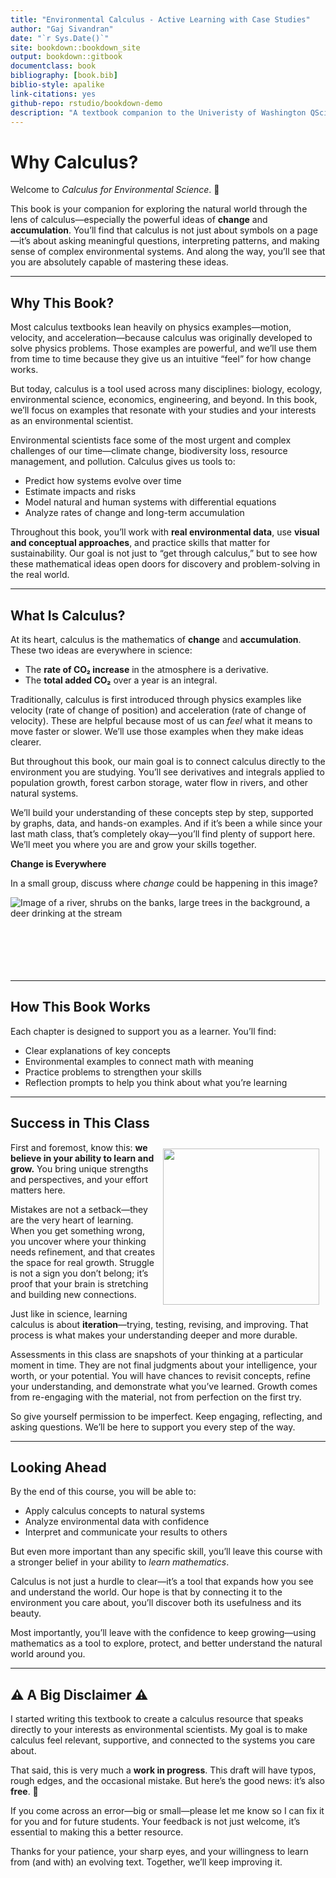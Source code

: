 ```yaml
--- 
title: "Environmental Calculus - Active Learning with Case Studies"
author: "Gaj Sivandran"
date: "`r Sys.Date()`"
site: bookdown::bookdown_site
output: bookdown::gitbook
documentclass: book     
bibliography: [book.bib]  
biblio-style: apalike
link-citations: yes
github-repo: rstudio/bookdown-demo
description: "A textbook companion to the Univeristy of Washington QSci 291 class"
---
```


# Why Calculus?

Welcome to *Calculus for Environmental Science*. 🌱  

This book is your companion for exploring the natural world through the lens of calculus—especially the powerful ideas of **change** and **accumulation**. You’ll find that calculus is not just about symbols on a page—it’s about asking meaningful questions, interpreting patterns, and making sense of complex environmental systems. And along the way, you’ll see that you are absolutely capable of mastering these ideas.  

---

## Why This Book?

Most calculus textbooks lean heavily on physics examples—motion, velocity, and acceleration—because calculus was originally developed to solve physics problems. Those examples are powerful, and we’ll use them from time to time because they give us an intuitive “feel” for how change works.  

But today, calculus is a tool used across many disciplines: biology, ecology, environmental science, economics, engineering, and beyond. In this book, we’ll focus on examples that resonate with your studies and your interests as an environmental scientist.  

Environmental scientists face some of the most urgent and complex challenges of our time—climate change, biodiversity loss, resource management, and pollution. Calculus gives us tools to:

- Predict how systems evolve over time  
- Estimate impacts and risks  
- Model natural and human systems with differential equations  
- Analyze rates of change and long-term accumulation  

Throughout this book, you’ll work with **real environmental data**, use **visual and conceptual approaches**, and practice skills that matter for sustainability. Our goal is not just to “get through calculus,” but to see how these mathematical ideas open doors for discovery and problem-solving in the real world.  

---

## What Is Calculus?

At its heart, calculus is the mathematics of **change** and **accumulation**. These two ideas are everywhere in science:  

- The **rate of CO₂ increase** in the atmosphere is a derivative.  
- The **total added CO₂** over a year is an integral.  

Traditionally, calculus is first introduced through physics examples like velocity (rate of change of position) and acceleration (rate of change of velocity). These are helpful because most of us can *feel* what it means to move faster or slower. We’ll use those examples when they make ideas clearer.  

But throughout this book, our main goal is to connect calculus directly to the environment you are studying. You’ll see derivatives and integrals applied to population growth, forest carbon storage, water flow in rivers, and other natural systems.  

We’ll build your understanding of these concepts step by step, supported by graphs, data, and hands-on examples. And if it’s been a while since your last math class, that’s completely okay—you’ll find plenty of support here. We’ll meet you where you are and grow your skills together.  


::: promptbox

**Change is Everywhere**

In a small group, discuss where  *change* could be happening in this image?

![Image of a river, shrubs on the banks, large trees in the background, a deer drinking at the stream](images/Nature.png)
<br><br><br><br><br><br>
:::

---

## How This Book Works

Each chapter is designed to support you as a learner. You’ll find:

- Clear explanations of key concepts  
- Environmental examples to connect math with meaning  
- Practice problems to strengthen your skills  
- Reflection prompts to help you think about what you’re learning  

---

## Success in This Class
![](images/Growth Mindset.png){fig.alt='Image of person thinking, decorative' style="float:right; width:250px; margin:10px;"}

First and foremost, know this: **we believe in your ability to learn and grow.** You bring unique strengths and perspectives, and your effort matters here.  

Mistakes are not a setback—they are the very heart of learning. When you get something wrong, you uncover where your thinking needs refinement, and that creates the space for real growth. Struggle is not a sign you don’t belong; it’s proof that your brain is stretching and building new connections.  

Just like in science, learning calculus is about **iteration**—trying, testing, revising, and improving. That process is what makes your understanding deeper and more durable.  

Assessments in this class are snapshots of your thinking at a particular moment in time. They are not final judgments about your intelligence, your worth, or your potential. You will have chances to revisit concepts, refine your understanding, and demonstrate what you’ve learned. Growth comes from re-engaging with the material, not from perfection on the first try.  

So give yourself permission to be imperfect. Keep engaging, reflecting, and asking questions. We’ll be here to support you every step of the way. 



---

## Looking Ahead

By the end of this course, you will be able to:

- Apply calculus concepts to natural systems  
- Analyze environmental data with confidence  
- Interpret and communicate your results to others  

But even more important than any specific skill, you’ll leave this course with a stronger belief in your ability to *learn mathematics*.  

Calculus is not just a hurdle to clear—it’s a tool that expands how you see and understand the world. Our hope is that by connecting it to the environment you care about, you’ll discover both its usefulness and its beauty.  

Most importantly, you’ll leave with the confidence to keep growing—using mathematics as a tool to explore, protect, and better understand the natural world around you.  

---

## ⚠️ A Big Disclaimer ⚠️

I started writing this textbook to create a calculus resource that speaks directly to your interests as environmental scientists. My goal is to make calculus feel relevant, supportive, and connected to the systems you care about.  

That said, this is very much a **work in progress**. This draft will have typos, rough edges, and the occasional mistake. But here’s the good news: it’s also **free**. 🎉  

If you come across an error—big or small—please let me know so I can fix it for you and for future students. Your feedback is not just welcome, it’s essential to making this a better resource.  

Thanks for your patience, your sharp eyes, and your willingness to learn from (and with) an evolving text. Together, we’ll keep improving it.  
  




